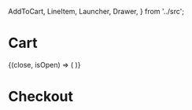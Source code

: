 
  AddToCart,
  LineItem,
  Launcher,
  Drawer,
} from '../src';

<Meta title="Cart/Demo" component={Provider} />

# Cart

<Preview>
  <Story name="Demo">
    <Locale>
      <Provider {...useFixtures()}>
        <Box>
          <AppBar color="inherit">
            <Box>
              <Launcher>
                {(close, isOpen) => (
                  <Drawer
                    titleKey="title"
                    close={close}
                    isOpen={isOpen}
                    shopPath="/shop"
                    checkoutPath="/checkout"
                  >
                    <LineItem />
                  </Drawer>
                )}
              </Launcher>
            </Box>
          </AppBar>
          <Box my={8}>
            <Container>
              <Card style={{ width: 350 }}>
                <CardContent>
                  <AddToCart
                    AddToCartButtonProps={{
                      companion: true,
                    }}
                    product="abc"
                    variant="spread"
                    size="small"
                  />
                </CardContent>
              </Card>
            </Container>
          </Box>
        </Box>
      </Provider>
    </Locale>
  </Story>
</Preview>

<Preview>
  <Story name="Opened">
    <Locale>
      <Provider
        {...useFixtures([
          genProduct({ product: 'abc', quantity: 1 }),
        ])}
      >
        <main>
          <h1>Checkout</h1>
          <LineItem />
        </main>
      </Provider>
    </Locale>
  </Story>
</Preview>
